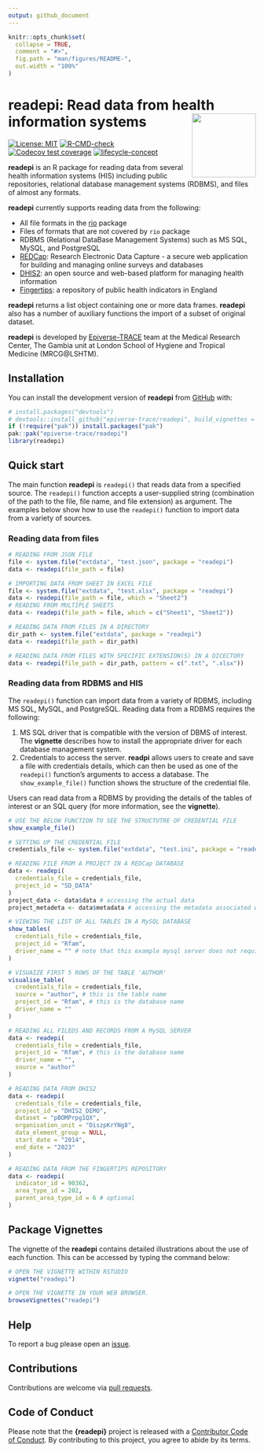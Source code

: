 ```yaml
---
output: github_document
---
```


<!-- README.md is generated from README.Rmd. Please edit that file -->

```r
knitr::opts_chunk$set(
  collapse = TRUE,
  comment = "#>",
  fig.path = "man/figures/README-",
  out.width = "100%"
)
```

# readepi: Read data from health information systems <img src="man/figures/logo.png" align="right" width="130"/>

<!-- badges: start -->
[![License: MIT](https://img.shields.io/badge/License-MIT-yellow.svg)](https://opensource.org/licenses/MIT) [![R-CMD-check](https://github.com/epiverse-trace/readepi/actions/workflows/R-CMD-check.yaml/badge.svg)](https://github.com/epiverse-trace/readepi/actions/workflows/R-CMD-check.yaml) [![Codecov test coverage](https://codecov.io/gh/epiverse-trace/readepi/branch/main/graph/badge.svg)](https://app.codecov.io/gh/epiverse-trace/readepi?branch=main) [![lifecycle-concept](https://raw.githubusercontent.com/reconverse/reconverse.github.io/master/images/badge-maturing.svg)](https://www.reconverse.org/lifecycle.html#concept)
<!-- badges: end -->

**readepi** is an R package for reading data from several health information systems (HIS) including public repositories, relational database management systems (RDBMS), and  files of almost any formats.

**readepi** currently supports reading data from the following:

-   All file formats in the [rio](https://cran.r-project.org/web/packages/rio/vignettes/rio.html) package\
-   Files of formats that are not covered  by `rio` package\
-   RDBMS (Relational DataBase Management Systems) such as MS SQL,  MySQL, and PostgreSQL\ 
- [REDCap](https://projectredcap.org/software/): Research Electronic Data Capture - a secure web application for building and managing online surveys and databases\
-   [DHIS2](https://dhis2.org/about/): an open source and web-based platform for   managing health information\
-   [Fingertips](https://fingertips.phe.org.uk/): a repository of public health indicators in England

**readepi** returns a list object containing one or more data frames. **readepi** also has a number of auxiliary functions the import of a subset of original dataset.

**readepi** is developed by [Epiverse-TRACE](https://data.org/initiatives/epiverse/) team at the Medical Research Center, The Gambia unit at London School of Hygiene and Tropical Medicine (MRCG@LSHTM).


## Installation

You can install the development version of **readepi** from [GitHub](https://github.com/) with:

```r
# install.packages("devtools")
# devtools::install_github("epiverse-trace/readepi", build_vignettes = TRUE)
if (!require("pak")) install.packages("pak")
pak::pak("epiverse-trace/readepi")
library(readepi)
```

## Quick start

The main function **readepi**  is `readepi()` that reads data from a specified source. The `readepi()` function accepts a user-supplied string (combination of the path to the file, file name, and file extension) as argument. The examples below show how to use the `readepi()` function to import data from a variety of sources.

### Reading data from files

```r
# READING FROM JSON FILE
file <- system.file("extdata", "test.json", package = "readepi")
data <- readepi(file_path = file)

# IMPORTING DATA FROM SHEET IN EXCEL FILE
file <- system.file("extdata", "test.xlsx", package = "readepi")
data <- readepi(file_path = file, which = "Sheet2")
# READING FROM MULTIPLE SHEETS
data <- readepi(file_path = file, which = c("Sheet1", "Sheet2"))

# READING DATA FROM FILES IN A DIRECTORY
dir_path <- system.file("extdata", package = "readepi")
data <- readepi(file_path = dir_path)

# READING DATA FROM FILES WITH SPECIFIC EXTENSION(S) IN A DICECTORY
data <- readepi(file_path = dir_path, pattern = c(".txt", ".xlsx"))
```



### Reading data from RDBMS and HIS

The `readepi()` function can import data from a variety of RDBMS, including MS SQL, MySQL, and PostgreSQL. Reading data from a RDBMS requires the following:

1. MS SQL driver that is compatible with the version of DBMS of interest. The **vignette** describes how to install the appropriate driver for each database management system.\
2.  Credentials to access the server. **readpi** allows users to create and save a file with credentials details, which can then be used as one of the `readepi()` function's arguments to access a database. The `show_example_file()` function shows the structure of the credential file.

Users can read data from a RDBMS by providing the details of the tables of interest or an SQL query (for more information, see the **vignette**). 



```r
# USE THE BELOW FUNCTION TO SEE THE STRUCTUTRE OF CREDENTIAL FILE
show_example_file()

# SETTING UP THE CREDENTIAL FILE
credentials_file <- system.file("extdata", "test.ini", package = "readepi")

# READING FILE FROM A PROJECT IN A REDCap DATABASE
data <- readepi(
  credentials_file = credentials_file,
  project_id = "SD_DATA"
)
project_data <- data$data # accessing the actual data
project_metadeta <- data$metadata # accessing the metadata associated with project

# VIEWING THE LIST OF ALL TABLES IN A MySQL DATABASE
show_tables(
  credentials_file = credentials_file,
  project_id = "Rfam",
  driver_name = "" # note that this example mysql server does not require a driver
)

# VISUAIZE FIRST 5 ROWS OF THE TABLE 'AUTHOR'
visualise_table(
  credentials_file = credentials_file,
  source = "author", # this is the table name
  project_id = "Rfam", # this is the database name
  driver_name = ""
)

# READING ALL FILEDS AND RECORDS FROM A MySQL SERVER
data <- readepi(
  credentials_file = credentials_file,
  project_id = "Rfam", # this is the database name
  driver_name = "",
  source = "author"
)

# READING DATA FROM DHIS2
data <- readepi(
  credentials_file = credentials_file,
  project_id = "DHIS2_DEMO",
  dataset = "pBOMPrpg1QX",
  organisation_unit = "DiszpKrYNg8",
  data_element_group = NULL,
  start_date = "2014",
  end_date = "2023"
)

# READING DATA FROM THE FINGERTIPS REPOSITORY
data <- readepi(
  indicator_id = 90362,
  area_type_id = 202,
  parent_area_type_id = 6 # optional
)
```

## Package Vignettes

The vignette of the **readepi** contains detailed illustrations about the use of each function. This can be accessed by typing the command below:

```r
# OPEN THE VIGNETTE WITHIN RSTUDIO
vignette("readepi")

# OPEN THE VIGNETTE IN YOUR WEB BROWSER.
browseVignettes("readepi")
```


## Help

To report a bug please open an [issue](https://github.com/{{ gh_repo }}/issues/new/choose).

## Contributions

Contributions are welcome via [pull requests](https://github.com/epiverse-trace/readepi/pulls).

## Code of Conduct

Please note that the **{readepi}** project is released with a [Contributor Code of Conduct](https://github.com/epiverse-trace/.github/blob/main/CODE_OF_CONDUCT.md). By contributing to this project, you agree to abide by its terms.
